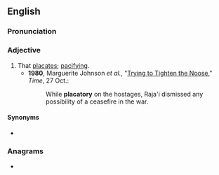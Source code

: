 ==English==

===Pronunciation===
{{rfp|en}}

===Adjective===
{{en-adj}}

# That [[placate]]s; [[pacifying]].
#* '''1980''', Marguerite Johnson ''et al.'', "[http://www.time.com/time/magazine/article/0,9171,951577,00.html Trying to Tighten the Noose]," ''Time'', 27 Oct.:
#*: While '''placatory''' on the hostages, Raja'i dismissed any possibility of a ceasefire in the war.

====Synonyms====
* {{l|en|placative}}

===Anagrams===
* {{anagrams|en|a=aacloprty|play-actor|playactor}}